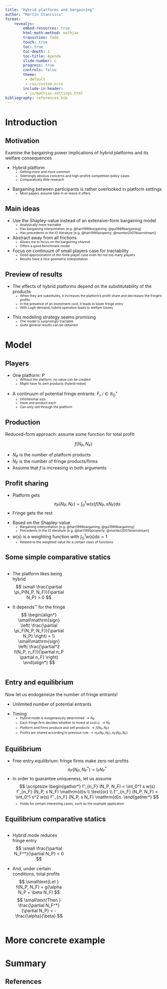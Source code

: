 ```yaml
---
title: "Hybrid platforms and bargaining"
author: "Martin Stancsics"
format:
    revealjs:
        embed-resources: true
        html-math-method: mathjax
        transition: fade
        touch: true
        toc: true
        toc-depth: 1
        toc-title: Agenda
        slide-number: c
        progress: true
        controls: false
        theme:
         - default
         - css/custom.scss
        include-in-header:
         - js/mathjax-settings.html
bibliography: references.bib
---
```


# Introduction

<style>
    ul li li {
        font-size: 0.75em;
        line-height: 1.2em;
    }
</style>

## Motivation

::: {.highlight-block}
Examine the bargaining power implications of hybrid platforms and its welfare consequences
:::

::: {.fragment}
 - Hybrid platform
    - Getting more and more common
    - Seemingly obvious concerns and high-profire competition policy cases
    - Comparatively little reserach
:::
::: {.fragment}
 - Bargaining between participants is rather overlooked in platform settings
   - Most papers assume take-it-or-leave-it offers
:::

::: {.notes}

:::


## Main ideas

 - Use the Shapley-value instead of an extensive-form bargaining model
    - Analytically more tractable
    - Has bargaining interpretation [e.g. @hart1996bargaining; @gul1989bargaining]
    - Has precedents in the IO literature [e.g. @hart1990property; @montez2007downstream]
 - Abstract away from all frictions
    - Allows me to focus on the bargaining channel
    - Offers a good benchmark model
 - Focus on continuum of small players case for tractability
    - Good approximation of the finite player case even for not too many players
    - Results have a nice geometric interpretation


## Preview of results

::: {.fragment}
 - The effects of hybrid platforms depend on the substitutability of the products
   - When they are substitutes, it increases the platform's profit share and decreases the fringe's profits
   - In the presence of an investment cost, it leads to lower fringe entry
   - With Logit-demand, hybrid operation leads to welfare losses
:::
::: {.fragment}
 - This modeling strategy seems promising
   - The model is surprisingly tractable
   - Quite general results can be obtained
:::


# Model

## Players

::: {.fragment}
 - One platform: $P$
   - Without the platform, no value can be created
   - Might have its own products (hybrid mdoe)
:::
::: {.fragment}
 - A continuum of potential fringe entrants: $F_i, i \in \mathbb{R}_0^+$
   - Infinitesimal size
   - Have one product each
   - Can only sell through the platform
:::

## Production

Reduced-form approach: assume some function for total profit:

::: {.fragment}
$$
f(N_P, N_F)
$$
:::

::: {.fragment}
 - $N_P$ is the number of platform products
 - $N_F$ is the number of fringe products/firms
 - Assume that $f$ is increasing in both arguments
:::

## Profit sharing

 - Platform gets $$ \pi_P(N_P, N_F) = \int_0^1 w(s) f(N_P, sN_F) \mathrm{d}s $$
 - Fringe gets the rest

::: {.fragment}
 - Based on the Shapley-value 
   - Bargaining interpretation [e.g. @hart1996bargaining; @gul1989bargaining]
   - Precedents in the IO literature [e.g. @hart1990property; @montez2007downstream]
 - $w(s)$ is a weighting function with $\int_0^1 w(s) \mathrm{d}s = 1$
   - Related to the weighted value for a certain class of functions
:::

## Some simple comparative statics

::::: {.columns}

:::: {.column width="40%"}

::: {.fragment fragment-index=1}
 - The platform likes being hybrid
$$
\small
\frac{\partial \pi_P(N_P, N_F)}{\partial N_P} > 0
$$
:::
::: {.fragment fragment-index=2}
 - It depends™ for the fringe
$$
\begin{align*}
\small\mathrm{sign} \left( \frac{\partial \pi_F(N_P, N_F)}{\partial N_P} \right) = \\
\small\mathrm{sign} \left( \frac{\partial^2 f(N_P, n_F)}{\partial n_P \partial n_F} \right)
\end{align*}
$$
:::

::::

:::: {.column width="60%"}

::: {.r-stack}

::: {.fragment fragment-index=1}
   
:::
::: {.fragment fragment-index=2}
   
:::

:::

::::

:::::

## Entry and equilibrium

Now let us endogeneize the number of fringe entrants!

::: {.fragment}
 - Unlimited number of potential entrants
:::
::: {.incremental}
 - Timing
    - Hybrid mode is exogeneously determined $\to N_P$
    - Each fringe firm decides whether to invest at cost $I_F$ $\to N_F$
    - Platform and firms produce and sell products $\to f(N_P, N_F)$
    - Profits are shared according to previous rule $\to \pi_P(N_P, N_F), \pi_F(N_P, N_F)$
:::

## Equilibrium

::: {.incremental}
 - Free entry equilibrium: fringe firms make zero net profits
   $$ \pi_F(N_P, N_F^*) = I_F N_F^* $$
 - In order to guarantee uniqueness, let us assume
   $$
   \scriptsize
   \begin{gather*}
       f'_{n_F} (N_P, N_F) < \int_0^1 s w(s) f'_{n_F} (N_P, s N_F) \mathrm{d}s \\
       \text{or} \\
       f''_{n_F} (N_P, N_F) < \int_0^1 s^2 w(s) f''_{n_F} (N_P, s N_F) \mathrm{d}s.
   \end{gather*}
   $$
     - Holds for certain interesting cases, such as the example application
:::

## Equilibrium comparative statics

::::: {.columns}

:::: {.column width="40%"}

::: {.fragment fragment-index=1}
 - Hybrid mode reduces fringe entry
$$
\small
\frac{\partial N_F^*}{\partial N_P} < 0
$$
:::
::: {.fragment fragment-index=2}
 - And, under certain conditions, total profits
$$
\small\text{Let } f(N_P, N_F) = g(\alpha N_P + \beta N_F)
$$
$$
\small\text{Then } \frac{\partial N_F^*}{\partial N_P} < -\frac{\alpha}{\beta}
$$
:::

::::

:::: {.column width="60%"}

::: {.r-stack}

::: {.fragment fragment-index=1}
   
:::
::: {.fragment fragment-index=2}
   
:::

:::

::::

:::::


# More concrete example



# Summary




## References

::: {#refs}
:::

